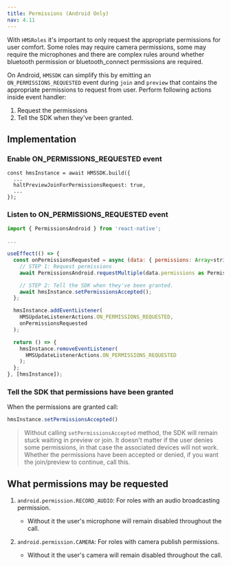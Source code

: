 ```yaml
---
title: Permissions (Android Only)
nav: 4.11
---
```


With `HMSRoles` it's important to only request the appropriate permissions for user comfort.
Some roles may require camera permissions, some may require the microphones and there are complex
 rules around whether bluetooth permission or bluetooth_connect permissions are required.

On Android, `HMSSDK` can simplify this by emitting an `ON_PERMISSIONS_REQUESTED` event during `join` and `preview` that
 contains the appropriate permissions to request from user. Perform following actions inside event handler:
1. Request the permissions
2. Tell the SDK when they've been granted.

## Implementation

### Enable ON_PERMISSIONS_REQUESTED event

```js{3}
const hmsInstance = await HMSSDK.build({
  ...
  haltPreviewJoinForPermissionsRequest: true,
  ...
});
```

### Listen to ON_PERMISSIONS_REQUESTED event

```js
import { PermissionsAndroid } from 'react-native';

...

useEffect(() => {
  const onPermissionsRequested = async (data: { permissions: Array<string>; }) => {
    // STEP 1: Request permissions
    await PermissionsAndroid.requestMultiple(data.permissions as Permission[]);

    // STEP 2: Tell the SDK when they've been granted.
    await hmsInstance.setPermissionsAccepted();
  };

  hmsInstance.addEventListener(
    HMSUpdateListenerActions.ON_PERMISSIONS_REQUESTED,
    onPermissionsRequested
  );

  return () => {
    hmsInstance.removeEventListener(
      HMSUpdateListenerActions.ON_PERMISSIONS_REQUESTED
    );
  };
}, [hmsInstance]);
```

### Tell the SDK that permissions have been granted

When the permissions are granted call:

```js
hmsInstance.setPermissionsAccepted()
```

> Without calling `setPermissionsAccepted` method, the SDK will remain stuck waiting in preview or join.
 It doesn't matter if the user denies some permissions, in that case the associated devices will not work.
  Whether the permissions have been accepted or denied, if you want the join/preview to continue, call this.

## What permissions may be requested

1. `android.permission.RECORD_AUDIO`: For roles with an audio broadcasting permission.
    - Without it the user's microphone will remain disabled throughout the call.

2. `android.permission.CAMERA`: For roles with camera publish permissions.
    - Without it the user's camera will remain disabled throughout the call.
